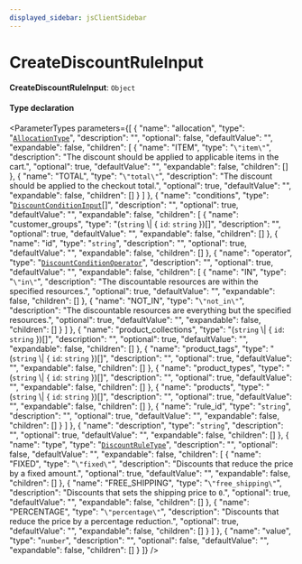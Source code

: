 ```yaml
---
displayed_sidebar: jsClientSidebar
---
```



# CreateDiscountRuleInput

 **CreateDiscountRuleInput**: `Object`

#### Type declaration

<ParameterTypes parameters={[
  {
    "name": "allocation",
    "type": "[`AllocationType`](../enums/internal.internal.AllocationType.mdx)",
    "description": "",
    "optional": false,
    "defaultValue": "",
    "expandable": false,
    "children": [
      {
        "name": "ITEM",
        "type": "``\"item\"``",
        "description": "The discount should be applied to applicable items in the cart.",
        "optional": true,
        "defaultValue": "",
        "expandable": false,
        "children": []
      },
      {
        "name": "TOTAL",
        "type": "``\"total\"``",
        "description": "The discount should be applied to the checkout total.",
        "optional": true,
        "defaultValue": "",
        "expandable": false,
        "children": []
      }
    ]
  },
  {
    "name": "conditions",
    "type": "[`DiscountConditionInput`](internal.DiscountConditionInput.mdx)[]",
    "description": "",
    "optional": true,
    "defaultValue": "",
    "expandable": false,
    "children": [
      {
        "name": "customer_groups",
        "type": "(`string` \\| { `id`: `string`  })[]",
        "description": "",
        "optional": true,
        "defaultValue": "",
        "expandable": false,
        "children": []
      },
      {
        "name": "id",
        "type": "`string`",
        "description": "",
        "optional": true,
        "defaultValue": "",
        "expandable": false,
        "children": []
      },
      {
        "name": "operator",
        "type": "[`DiscountConditionOperator`](../enums/internal.DiscountConditionOperator.mdx)",
        "description": "",
        "optional": true,
        "defaultValue": "",
        "expandable": false,
        "children": [
          {
            "name": "IN",
            "type": "``\"in\"``",
            "description": "The discountable resources are within the specified resources.",
            "optional": true,
            "defaultValue": "",
            "expandable": false,
            "children": []
          },
          {
            "name": "NOT_IN",
            "type": "``\"not_in\"``",
            "description": "The discountable resources are everything but the specified resources.",
            "optional": true,
            "defaultValue": "",
            "expandable": false,
            "children": []
          }
        ]
      },
      {
        "name": "product_collections",
        "type": "(`string` \\| { `id`: `string`  })[]",
        "description": "",
        "optional": true,
        "defaultValue": "",
        "expandable": false,
        "children": []
      },
      {
        "name": "product_tags",
        "type": "(`string` \\| { `id`: `string`  })[]",
        "description": "",
        "optional": true,
        "defaultValue": "",
        "expandable": false,
        "children": []
      },
      {
        "name": "product_types",
        "type": "(`string` \\| { `id`: `string`  })[]",
        "description": "",
        "optional": true,
        "defaultValue": "",
        "expandable": false,
        "children": []
      },
      {
        "name": "products",
        "type": "(`string` \\| { `id`: `string`  })[]",
        "description": "",
        "optional": true,
        "defaultValue": "",
        "expandable": false,
        "children": []
      },
      {
        "name": "rule_id",
        "type": "`string`",
        "description": "",
        "optional": true,
        "defaultValue": "",
        "expandable": false,
        "children": []
      }
    ]
  },
  {
    "name": "description",
    "type": "`string`",
    "description": "",
    "optional": true,
    "defaultValue": "",
    "expandable": false,
    "children": []
  },
  {
    "name": "type",
    "type": "[`DiscountRuleType`](../enums/internal.internal.DiscountRuleType.mdx)",
    "description": "",
    "optional": false,
    "defaultValue": "",
    "expandable": false,
    "children": [
      {
        "name": "FIXED",
        "type": "``\"fixed\"``",
        "description": "Discounts that reduce the price by a fixed amount.",
        "optional": true,
        "defaultValue": "",
        "expandable": false,
        "children": []
      },
      {
        "name": "FREE_SHIPPING",
        "type": "``\"free_shipping\"``",
        "description": "Discounts that sets the shipping price to `0`.",
        "optional": true,
        "defaultValue": "",
        "expandable": false,
        "children": []
      },
      {
        "name": "PERCENTAGE",
        "type": "``\"percentage\"``",
        "description": "Discounts that reduce the price by a percentage reduction.",
        "optional": true,
        "defaultValue": "",
        "expandable": false,
        "children": []
      }
    ]
  },
  {
    "name": "value",
    "type": "`number`",
    "description": "",
    "optional": false,
    "defaultValue": "",
    "expandable": false,
    "children": []
  }
]} />
